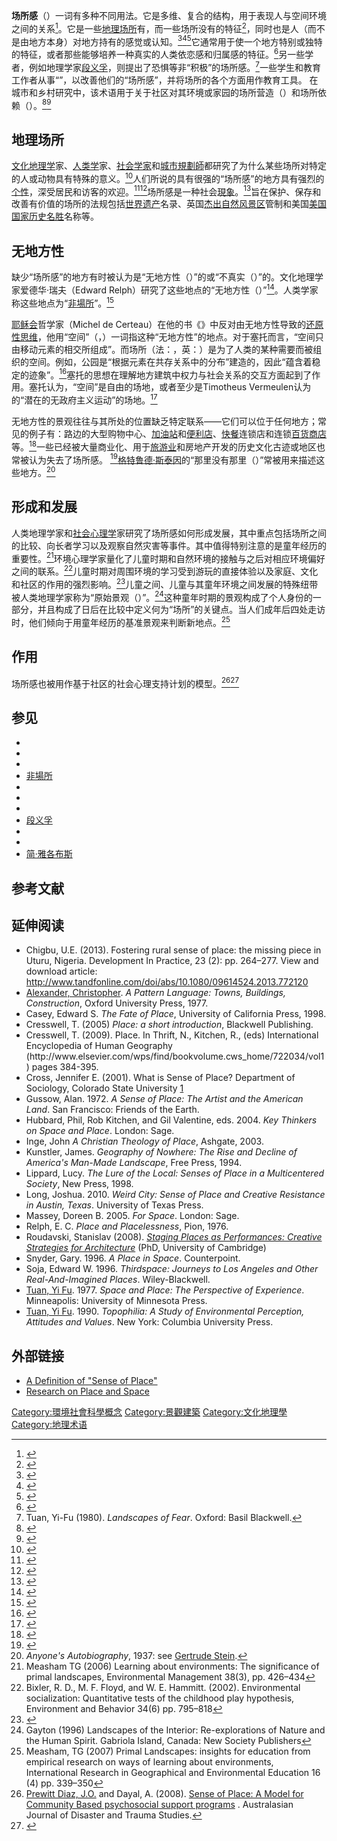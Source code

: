 '''场所感'''（{{Lang-en|sense of place}}）一词有多种不同用法。它是多维、复合的结构，用于表现人与空间环境之间的关系<ref>{{Cite book|title=Encyclopedia of the City|last=Caves|first=R. W.|publisher=Routledge|year=2004|isbn=9780415252256|location=|pages=590}}</ref>。它是一些[[地理位置|地理场所]]有，而一些场所没有的特征<ref name="Yi-Fu">{{Cite book|last=Tuan|first=Yi-Fu|title=Space and place: The perspective of experience|url=https://archive.org/details/spaceplaceperspe0000tuan|date=1977|publisher=University of Minnesota press|location=Minneapolis}}</ref>，同时也是人（而不是由地方本身）对地方持有的感觉或认知。<ref name="Agnew">{{Cite book|last=Agnew|first=J.A.|last2=Duncan|first2=J.S.|title=The power of place: Bringing together geographical and sociological imaginations|date=1989|publisher=Unwin Hyman Publishers|location=Boston}}</ref><ref name="Altman">{{Cite book|last=Altman, ed.|first=I.|last2=Low, ed.|first2=S.M.|title=Place attachment. Human behavior and environment: Advances in theory and research|date=1992|publisher=Plenum Press|location=New York}}</ref><ref>{{Cite journal|title=Theorizing a Sense of Place in a Transnational Community|last=Adams|first=Jennifer D.|date=2013|journal=Children, Youth and Environments|issue=3|doi=10.7721/chilyoutenvi.23.3.0043|volume=23|pages=43–65|issn=1546-2250|jstor=10.7721/chilyoutenvi.23.3.0043}}</ref>它通常用于使一个地方特别或独特的特征，或者那些能够培养一种真实的人类依恋感和归属感的特征。<ref name="Casey 1">{{Cite journal|title=Between geography and philosophy: what does it mean to be in place world?|last=Casey|first=E.S.|date=2001|journal=Annals of the Association of American Geographers|issue=4|doi=10.1111/0004-5608.00266|volume=91|pages=683–693}}</ref>另一些学者，例如地理学家[[段义孚|段义孚]]，则提出了恐惧等非“积极”的场所感。<ref>Tuan, Yi-Fu (1980). ''Landscapes of Fear''. Oxford: Basil Blackwell.</ref>一些学生和教育工作者从事“{{Link-en|基于场所的教育|Place-based education}}”，以改善他们的“场所感”，并将场所的各个方面用作教育工具。 在城市和乡村研究中，该术语用于关于社区对其环境或家园的场所营造（{{Lang|en|place-making}}）和场所依赖（{{Lang|en|place-attachment}}）。<ref name="Groat">{{Cite book|last=Groat, ed.|first=L.|title=Giving places meaning: Readings in environmental psychology|date=1995|publisher=Academic Press|location=San Diego}}</ref><ref>{{Cite web|title=Sense of Place|url=https://www.thenatureofcities.com/2016/05/26/sense-of-place/|accessdate=2020-03-09|author=Adams|date=2016-05-26|first=Jennifer|work=The Nature of Cities|language=en-US|archive-date=2020-10-10|archive-url=https://web.archive.org/web/20201010131132/https://www.thenatureofcities.com/2016/05/26/sense-of-place/}}</ref>

== 地理场所 ==
[[文化地理学|文化地理学]]家、[[人类学|人类学]]家、[[社會學家列表|社会学家]]和[[城市規劃師|城市規劃師]]都研究了为什么某些场所对特定的人或动物具有特殊的意义。<ref name="Spretnak">{{Cite book|last=Spretnak|first=C.|title=The resurgence of the real: Body, nature and place in a hypermodern world|url=https://archive.org/details/resurgenceofreal00sprerich|date=1997|publisher=Addison-Wesley Publishers|location=New York}}</ref>人们所说的具有很强的“场所感”的地方具有强烈的[[身份认同|个性]]，深受居民和访客的欢迎。<ref>{{Cite book|last=Bloom|first=W.|title=Personal identity, national identity and international relations|date=1990|publisher=Cambridge University Press|location=Cambridge}}</ref><ref name="Allen">{{Cite book|last=Allen|first=J.|last2=Massey|first2=D.|last3=Cochrane|first3=A.|title=Rethinking the Region|date=1998|publisher=Routledge|location=London}}</ref>场所感是一种社会[[現象|現象]]。<ref name="Agnew 2">{{Cite book|last=Agnew|first=J.|title=Making political geography|date=2002|publisher=Arnold Press|location=London}}</ref>旨在保护、保存和改善有价值的场所的法规包括[[世界遗产|世界遗产]]名录、英国[[杰出自然风景区|杰出自然风景区]]管制和美国[[美国国家历史名胜|美国国家历史名胜]]名称等。

== 无地方性 ==
缺少“场所感”的地方有时被认为是“无地方性（{{Lang|en|placeless}}）”的或“不真实（{{Lang|en|inauthentic}}）”的。文化地理学家爱德华·瑞夫（Edward Relph）研究了这些地点的“无地方性（{{Lang|en|placelessness}}）”<ref>{{Cite book|last=Relph|first=Edward|year=1976|title=Place and Placelessness}}</ref>。人类学家{{Link-en|马克·欧杰|Marc Augé}}称这些地点为“[[非場所|非場所]]”。<ref name="Augé">{{Cite book|last=Augé|first=Marc|title=Non-Places: Introduction to an Anthropology of Supermodernity|date=1995|publisher=Verson Books|location=New York}}</ref>

[[耶稣会|耶稣会]]哲学家{{Link-en|米歇尔·德·塞托|Michel de Certeau}}（Michel de Certeau）在他的书《{{Link-en|日常生活实践|The Practice of Everyday Life}}》中反对由无地方性导致的[[还原论|还原性思维]]，他用“空间”（{{Lang-fr|espace}}，{{Lang-en|space}}）一词指这种“无地方性”的地点。对于塞托而言，“空间只由移动元素的相交所组成”。而场所（法：{{Lang|fr|lieu}}，英：{{Lang|en|place}}）是为了人类的某种需要而被组织的空间。例如，公园是“根据元素在共存关系中的分布”建造的，因此“蕴含着稳定的迹象”。<ref>{{Cite book|author=[[Michel_de_Certeau|Michel de Certeau]]|year=2002|title=[[The_Practice_of_Everyday_Life|The Practice of Everyday Life]]|chapter="Spaces" and "places"|publisher=University of California Press|page=117|isbn=0-520-23699-8}}</ref>塞托的思想在理解地方建筑中权力与社会关系的交互方面起到了作用。塞托认为，“空间”是自由的场地，或者至少是Timotheus Vermeulen认为的“潜在的无政府主义运动”的场地。<ref>{{Cite web|title=Space is the Place|url=https://frieze.com/article/space-place|access-date=2021-02-26|archive-date=2020-07-09|archive-url=https://web.archive.org/web/20200709170309/https://frieze.com/article/space-place}}</ref>

无地方性的景观往往与其所处的位置缺乏特定联系——它们可以位于任何地方；常见的例子有：路边的大型购物中心、[[加油站|加油站]]和[[便利商店|便利店]]、[[快餐|快餐]]连锁店和连锁[[百貨公司|百货商店]]等。<ref>{{Cite book|last=Davis|first=Mike|title=City of Quartz: Excavating the Future in Los Angeles|date=1990|publisher=Vintage Press, Penquin Books|location=New York|isbn=9780679738060|url=https://archive.org/details/cityofquartzexca00davi}}</ref>一些已经被大量商业化、用于[[旅游业|旅游业]]和房地产开发的历史文化古迹或地区也常被认为失去了场所感。 <ref name="Harvey 1">{{Cite book|last=Harvey|first=D.C.|title=From space to place and back again: reflections on the condition of post modernity|date=1993|publisher=Routledge|location=London}}</ref>[[格特鲁德·斯泰因|格特鲁德·斯泰因]]的“那里没有那里（{{Lang|en|there is no there there}}）”常被用来描述这些地方。<ref>''Anyone's Autobiography'', 1937: see [[Gertrude_Stein|Gertrude Stein]].</ref>

==形成和发展==
人类地理学家和[[社会心理学|社会心理学]]家研究了场所感如何形成发展，其中重点包括场所之间的比较、向长者学习以及观察自然灾害等事件。其中值得特别注意的是童年经历的重要性。<ref>Measham TG (2006) Learning about environments: The significance of primal landscapes, Environmental Management 38(3), pp. 426–434</ref>环境心理学家量化了儿童时期和自然环境的接触与之后对相应环境偏好之间的联系。<ref>Bixler, R. D., M. F. Floyd, and W. E. Hammitt. (2002). Environmental socialization: Quantitative tests of the childhood play hypothesis, Environment and Behavior 34(6) pp. 795–818</ref>儿童时期对周围环境的学习受到游玩的直接体验以及家庭、文化和社区的作用的强烈影响。<ref>{{Cite journal|title=Children's sense of place in northern New Mexico|last=Derr|first=V|journal=Journal of Environmental Psychology|issue=1–2|doi=10.1006/jevp.2002.0252|year=2002|volume=22|pages=125–137}}</ref>儿童之间、儿童与其童年环境之间发展的特殊纽带被人类地理学家称为“原始景观（{{Lang|en|primal landscape}}）”。<ref>Gayton (1996) Landscapes of the Interior: Re-explorations of Nature and the Human Spirit. Gabriola Island, Canada: New Society Publishers</ref>这种童年时期的景观构成了个人身份的一部分，并且构成了日后在比较中定义何为“场所”的关键点。当人们成年后四处走访时，他们倾向于用童年经历的基准景观来判断新地点。<ref>Measham, TG (2007) Primal Landscapes: insights for education from empirical research on ways of learning about environments, International Research in Geographical and Environmental Education 16 (4) pp. 339–350</ref>

==作用==
场所感也被用作基于社区的社会心理支持计划的模型。<ref>[[Joseph_O._Prewitt_Diaz|Prewitt Diaz, J.O.]] and Dayal, A. (2008). [http://www.massey.ac.nz/~trauma/issues/2008-1/prewitt_diaz.htm Sense of Place: A Model for Community Based psychosocial support programs] {{Wayback|url=http://www.massey.ac.nz/~trauma/issues/2008-1/prewitt_diaz.htm |date=20200715190957 }}. Australasian Journal of Disaster and Trauma Studies.</ref><ref>{{Cite journal|title=Fostering rural sense of place: the missing piece in Uturu, Nigeria|last=Chigbu|first=U.E.|journal=Development in Practice|issue=2|doi=10.1080/09614524.2013.772120|year=2013|volume=23|pages=264–277}}</ref>

== 参见 ==

* {{Link-en|地方守护神|Genius loci}}
* {{Link-en|场所精神|Spirit of place}}
* {{Link-en|文化景观|Cultural landscape}}
* [[非場所|非場所]]
* {{Link-en|地方认同|Place identity}}
* {{Link-en|地方依恋|Place attachment}}
* {{Link-en|恋地情结|Topophilia}}
* [[段义孚|段义孚]]
* {{Link-en|伊恩·奈恩|Ian Nairn}}
* {{Link-en|马克·欧杰|Marc Augé}}
* [[简·雅各布斯|简·雅各布斯]]

== 参考文献 ==
{{Reflist}}

== 延伸阅读 ==

* Chigbu, U.E. (2013). Fostering rural sense of place: the missing piece in Uturu, Nigeria.  Development In Practice, 23 (2): pp. 264–277. View and download article: http://www.tandfonline.com/doi/abs/10.1080/09614524.2013.772120 {{Wayback|url=http://www.tandfonline.com/doi/abs/10.1080/09614524.2013.772120 |date=20200831212648 }}
* [[克里斯托佛·亚历山大|Alexander, Christopher]]. ''A Pattern Language: Towns, Buildings, Construction'', Oxford University Press, 1977. {{ISBN|0-19-501919-9}}
* Casey, Edward S. ''The Fate of Place'', University of California Press, 1998. {{ISBN|0-520-21649-0}}
* Cresswell, T. (2005) ''Place: a short introduction'', Blackwell Publishing. {{ISBN|1-4051-0672-7}}
* Cresswell, T. (2009). Place. In Thrift, N., Kitchen, R., (eds) International Encyclopedia of Human Geography (http://www.elsevier.com/wps/find/bookvolume.cws_home/722034/vol1) pages 384-395.
* Cross, Jennifer E. (2001). What is Sense of Place? Department of Sociology, Colorado State University [http://western.edu/sites/default/files/documents/cross_headwatersXII.pdf] {{Wayback|url=http://western.edu/sites/default/files/documents/cross_headwatersXII.pdf |date=20181215122937 }}
* Gussow, Alan.  1972.  ''A Sense of Place:  The Artist and the American Land''.  San Francisco:  Friends of the Earth.  {{ISBN|1559635681}}
* Hubbard, Phil, Rob Kitchen, and Gil Valentine, eds. 2004. ''Key Thinkers on Space and Place''. London: Sage. {{ISBN|0-7619-4963-1}}
* Inge, John ''A Christian Theology of Place'', Ashgate, 2003. {{ISBN|0-7546-3498-1}}
* Kunstler, James. ''Geography of Nowhere: The Rise and Decline of America's Man-Made Landscape'', Free Press, 1994. {{ISBN|0-671-88825-0}}
* Lippard, Lucy. ''The Lure of the Local: Senses of Place in a Multicentered Society'', New Press, 1998. {{ISBN|978-156584248-9}}
* Long, Joshua. 2010. ''Weird City: Sense of Place and Creative Resistance in Austin, Texas''. University of Texas Press. {{ISBN|0-292-72241-9}}
* Massey, Doreen B. 2005. ''For Space''. London: Sage. {{ISBN|1-4129-0362-9}}
* Relph, E. C. ''Place and Placelessness'', Pion, 1976. {{ISBN|0-85086-111-X}}
* Roudavski, Stanislav (2008). ''[https://academia.edu/3583432/Staging_Places_as_Performances_Creative_Strategies_for_Architecture Staging Places as Performances: Creative Strategies for Architecture] {{Wayback|url=https://academia.edu/3583432/Staging_Places_as_Performances_Creative_Strategies_for_Architecture |date=20200614162847 }}'' (PhD, University of Cambridge)
* Snyder, Gary. 1996. ''A Place in Space''. Counterpoint. {{ISBN|1-887178-27-9}}
* Soja, Edward W. 1996. ''Thirdspace: Journeys to Los Angeles and Other Real-And-Imagined Places''. Wiley-Blackwell. {{ISBN|1-55786-675-9}}
* [[段义孚|Tuan, Yi Fu]]. 1977. ''Space and Place: The Perspective of Experience''. Minneapolis: University of Minnesota Press. {{ISBN|0-8166-3877-2}}
* [[段义孚|Tuan, Yi Fu]]. 1990. ''Topophilia: A Study of Environmental Perception, Attitudes and Values''. New York: Columbia University Press. {{ISBN|0-231-07395-X}}

== 外部链接 ==

* [https://web.archive.org/web/20060618212027/http://www.eslarp.uiuc.edu/la/LA437-F95/reports/yards/main.html A Definition of "Sense of Place"]
* [http://pegasus.cc.ucf.edu/~janzb/place Research on Place and Space] {{Wayback|url=http://pegasus.cc.ucf.edu/~janzb/place |date=20181223233644 }}
[[Category:環境社會科學概念|Category:環境社會科學概念]]
[[Category:景觀建築|Category:景觀建築]]
[[Category:文化地理學|Category:文化地理學]]
[[Category:地理术语|Category:地理术语]]